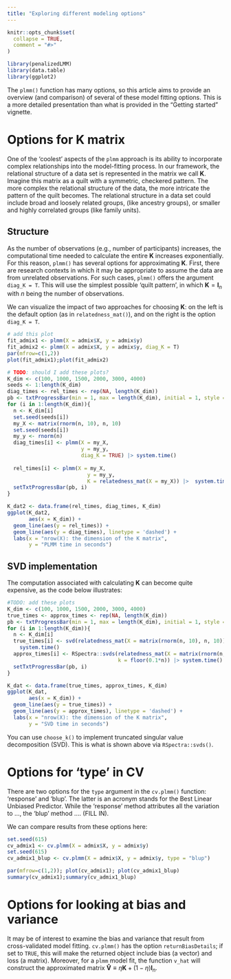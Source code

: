 ```yaml
---
title: "Exploring different modeling options"
---
```


```r
knitr::opts_chunk$set(
  collapse = TRUE,
  comment = "#>"
)
```

```r
library(penalizedLMM)
library(data.table)
library(ggplot2)
```

The `plmm()` function has many options, so this article aims to provide an overview (and comparison) of several of these model fitting options. This is a more detailed presentation than what is provided in the "Getting started" vignette. 


# Options for K matrix

One of the 'coolest' aspects of the `plmm` approach is its ability to incorporate complex relationships into the model-fitting process. In our framework, the relational structure of a data set is represented in the matrix we call $\mathbf{K}$. Imagine this matrix as a quilt with a symmetric, checkered pattern. The more complex the relational structure of the data, the more intricate the pattern of the quilt becomes. The relational structure in a data set could include broad and loosely related groups, (like ancestry groups), or smaller and highly correlated groups (like family units). 

## Structure 
As the number of observations (e.g., number of participants) increases, the computational time needed to calculate the entire $\mathbf{K}$ increases exponentially. For this reason, `plmm()` has several options for approximating  $\mathbf{K}$. First, there are research contexts in which it may be appropriate to assume the data are from unrelated observations. For such cases, `plmm()` offers the argument `diag_K = T`. This will use the simplest possible 'quilt pattern', in which  $\mathbf{K} = \mathbf{I}_n$ with $n$ being the number of observations. 

We can visualize the impact of two approaches for choosing $\mathbf{K}$: on the left is the default option (as in `relatedness_mat()`), and on the right is the option `diag_K = T`.

```r
# add this plot 
fit_admix1 <- plmm(X = admix$X, y = admix$y)
fit_admix2 <- plmm(X = admix$X, y = admix$y, diag_K = T)
par(mfrow=c(1,2))
plot(fit_admix1);plot(fit_admix2)
```



```r
# TODO: should I add these plots? 
K_dim <- c(100, 1000, 1500, 2000, 3000, 4000)
seeds <- 1:length(K_dim)
diag_times <- rel_times <- rep(NA, length(K_dim))
pb <- txtProgressBar(min = 1, max = length(K_dim), initial = 1, style = 3)
for (i in 1:length(K_dim)){
  n <- K_dim[i]
  set.seed(seeds[i])
  my_X <- matrix(rnorm(n, 10), n, 10)
  set.seed(seeds[i])
  my_y <- rnorm(n)
  diag_times[i] <- plmm(X = my_X,
                        y = my_y,
                        diag_K = TRUE) |> system.time() 
  
  rel_times[i] <- plmm(X = my_X,
                          y = my_y,
                          K = relatedness_mat(X = my_X)) |>  system.time() 
  setTxtProgressBar(pb, i)
}

K_dat2 <- data.frame(rel_times, diag_times, K_dim)
ggplot(K_dat2,
       aes(x = K_dim)) + 
  geom_line(aes(y = rel_times)) + 
  geom_line(aes(y = diag_times), linetype = 'dashed') + 
  labs(x = "nrow(X): the dimension of the K matrix",
       y = "PLMM time in seconds")


```

## SVD implementation 

The computation associated with calculating $\mathbf{K}$ can become quite expensive, as the code below illustrates: 

```r
#TODO: add these plots 
K_dim <- c(100, 1000, 1500, 2000, 3000, 4000)
true_times <- approx_times <- rep(NA, length(K_dim))
pb <- txtProgressBar(min = 1, max = length(K_dim), initial = 1, style = 3)
for (i in 1:length(K_dim)){
  n <- K_dim[i]
  true_times[i] <- svd(relatedness_mat(X = matrix(rnorm(n, 10), n, 10))) |> 
    system.time() 
  approx_times[i] <- RSpectra::svds(relatedness_mat(X = matrix(rnorm(n, 10), n, 10)),
                                    k = floor(0.1*n)) |> system.time() 
  setTxtProgressBar(pb, i)
}

K_dat <- data.frame(true_times, approx_times, K_dim)
ggplot(K_dat,
       aes(x = K_dim)) + 
  geom_line(aes(y = true_times)) + 
  geom_line(aes(y = approx_times), linetype = 'dashed') + 
  labs(x = "nrow(X): the dimension of the K matrix",
       y = "SVD time in seconds")
```

You can use `choose_k()` to implement truncated singular value decomposition (SVD). This is what is shown above via `RSpectra::svds()`.
  
# Options for 'type' in CV 

There are two options for the `type` argument in the `cv.plmm()` function: 'response' and 'blup'. The latter is an acronym stands for the Best Linear Unbiased Predictor. While the 'response' method attributes all the variation to ..., the 'blup' method .... (FILL IN). 

We can compare results from these options here: 

```r
set.seed(615)
cv_admix1 <- cv.plmm(X = admix$X, y = admix$y)
set.seed(615)
cv_admix1_blup <- cv.plmm(X = admix$X, y = admix$y, type = "blup")

par(mfrow=c(1,2)); plot(cv_admix1); plot(cv_admix1_blup)
summary(cv_admix1);summary(cv_admix1_blup)
```

# Options for looking at bias and variance 

It may be of interest to examine the bias and variance that result from cross-validated model fitting. `cv.plmm()` has the option `returnBiasDetails`; if set to `TRUE`, this will make the returned object include bias (a vector) and loss (a matrix). Moreover, for a `plmm` model fit, the function `v_hat` will construct the approximated matrix $\mathbf{\hat V} \equiv \eta \mathbf{K} + (1 - \eta)\mathbf{I}_n$. 


